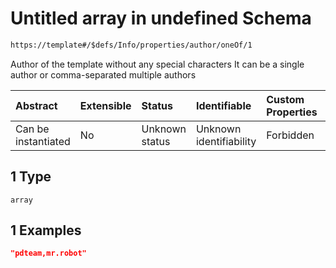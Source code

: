 # Untitled array in undefined Schema

```txt
https://template#/$defs/Info/properties/author/oneOf/1
```

Author of the template without any special characters
It can be a single author or comma-separated multiple authors

| Abstract            | Extensible | Status         | Identifiable            | Custom Properties | Additional Properties | Access Restrictions | Defined In                                                                             |
| :------------------ | :--------- | :------------- | :---------------------- | :---------------- | :-------------------- | :------------------ | :------------------------------------------------------------------------------------- |
| Can be instantiated | No         | Unknown status | Unknown identifiability | Forbidden         | Allowed               | none                | [nuclei-schema.schema.json\*](../out/nuclei-schema.schema.json "open original schema") |

## 1 Type

`array`

## 1 Examples

```json
"pdteam,mr.robot"
```
